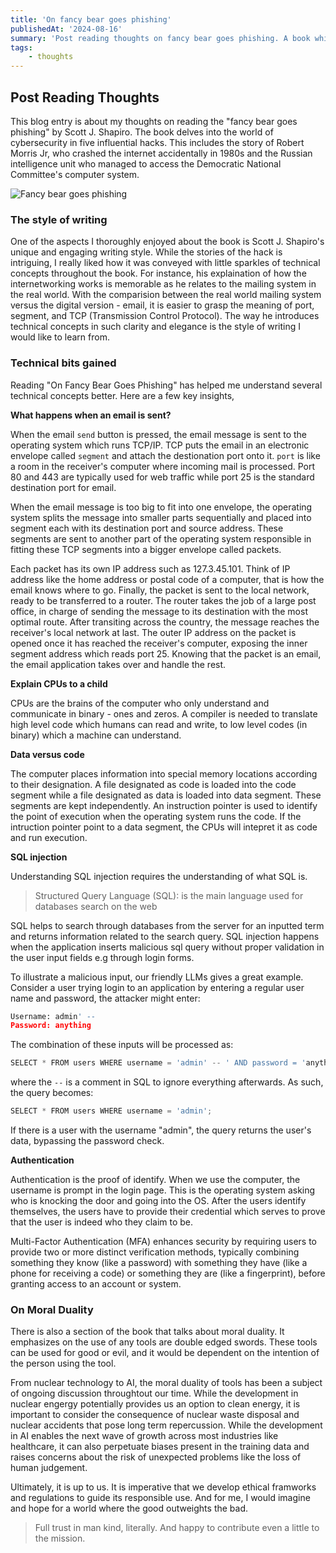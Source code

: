 ```yaml
---
title: 'On fancy bear goes phishing'
publishedAt: '2024-08-16'
summary: 'Post reading thoughts on fancy bear goes phishing. A book which I pick up randomly in the library and pleasantly surprised by the blissful read.'
tags: 
    - thoughts
---
```

## Post Reading Thoughts
This blog entry is about my thoughts on reading the "fancy bear goes phishing" by Scott J. Shapiro. 
The book delves into the world of cybersecurity in five influential hacks. This includes the story of 
Robert Morris Jr, who crashed the internet accidentally in 1980s and the Russian intelligence unit 
who managed to access the Democratic National Committee's computer system. 

![Fancy bear goes phishing](/fancy-bear-phshing.jpeg)


### The style of writing 
One of the aspects I thoroughly enjoyed about the book is Scott J. Shapiro's unique and engaging writing style.
While the stories of the hack is intriguing, I really liked how it was conveyed with little sparkles of technical 
concepts throughout the book. For instance, his explaination of how the internetworking works is memorable as he
relates to the mailing system in the real world. With the comparision between the real world mailing system versus 
the digital version - email, it is easier to grasp the meaning of port, segment, and TCP (Transmission Control Protocol). 
The way he introduces technical concepts in such clarity and elegance is the style of writing I would like to learn from. 

### Technical bits gained 
Reading "On Fancy Bear Goes Phishing" has helped me understand several technical concepts better. 
Here are a few key insights,

**What happens when an email is sent?**

When the email `send` button is pressed, the email message is sent to the operating system which runs TCP/IP.
TCP puts the email in an electronic envelope called `segment` and attach the destionation port onto it. `port` 
is like a room in the receiver's computer where incoming mail is processed. Port 80 and 443 are typically used 
for web traffic while port 25 is the standard destination port for email.

When the email message is too big to fit into one envelope, the operating system splits the message into smaller 
parts sequentially and placed into segment each with its destination port and source address. These segments are 
sent to another part of the operating system responsible in fitting these TCP segments into a bigger envelope called packets.

Each packet has its own IP address such as 127.3.45.101. Think of IP address like the home address or postal
code of a computer, that is how the email knows where to go. Finally, the packet is sent to the local network, ready to be
transferred to a router. The router takes the job of a large post office, in charge of sending the message to its destination 
with the most optimal route. After transiting across the country, the message reaches the receiver's local network at last.
The outer IP address on the packet is opened once it has reached the receiver's computer, exposing the inner segment address
which reads port 25. Knowing that the packet is an email, the email application takes over and handle the rest. 

**Explain CPUs to a child**

CPUs are the brains of the computer who only understand and communicate in binary - ones and zeros. 
A compiler is needed to translate high level code which humans can read and write, to low level codes (in binary) which a 
machine can understand. 

**Data versus code**

The computer places information into special memory locations according to their designation. 
A file designated as code is loaded into the code segment while a file designated as data is loaded
into data segment. These segments are kept independently. An instruction pointer is used to identify the point of execution when 
the operating system runs the code. If the intruction pointer point to a data segment, the CPUs will intepret it as 
code and run execution.

**SQL injection**

Understanding SQL injection requires the understanding of what SQL is. 

> Structured Query Language (SQL): is the main language used for databases search on the web

SQL helps to search through databases from the server for an inputted term and returns information related to the search query. 
SQL injection happens when the application inserts malicious sql query without proper validation in the user input fields e.g through login forms.

To illustrate a malicious input, our friendly LLMs gives a great example. Consider a user trying login to an application by entering a regular user name 
and password, the attacker might enter:
```python
Username: admin' --
Password: anything
```

The combination of these inputs will be processed as:
```python
SELECT * FROM users WHERE username = 'admin' -- ' AND password = 'anything';
```
where the `--` is a comment in SQL to ignore everything afterwards. As such, the query becomes:

```python
SELECT * FROM users WHERE username = 'admin';
```
If there is a user with the username "admin", the query returns the user's data, bypassing the password check. 

**Authentication**

Authentication is the proof of identify. When we use the computer, the username is prompt in the login page. This is
the operating system asking who is knocking the door and going into the OS. After the users identify themselves, 
the users have to provide their credential which serves to prove that the user is indeed who they claim to be.

Multi-Factor Authentication (MFA) enhances security by requiring users to provide two or more distinct verification methods, 
typically combining something they know (like a password) with something they have (like a phone for receiving a code) 
or something they are (like a fingerprint), before granting access to an account or system.

### On Moral Duality

There is also a section of the book that talks about moral duality. It emphasizes on the use of any tools are double edged swords.
These tools can be used for good or evil, and it would be dependent on the intention of the person using the tool.

From nuclear technology to AI, the moral duality of tools has been a subject of ongoing discussion throughtout our time.
While the development in nuclear engergy potentially provides us an option to clean energy, it is important to consider the consequence of
nuclear waste disposal and nuclear accidents that pose long term repercussion. While the development in AI enables the next wave of
growth across most industries like healthcare, it can also perpetuate biases present in the training data and raises concerns about 
the risk of unexpected problems like the loss of human judgement. 

Ultimately, it is up to us. 
It is imperative that we develop ethical framworks and regulations to guide its responsible use.
And for me, I would imagine and hope for a world where the good outweights the bad.

> Full trust in man kind, literally. And happy to contribute even a little to the mission. 